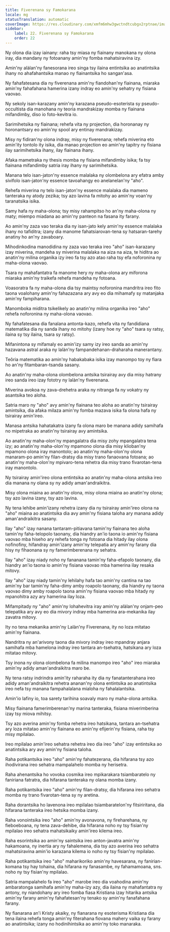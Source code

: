 ```yaml
---
title: Fiverenana sy Famokarana
locale: mg
statusTranslation: automatic
coverImage: https://res.cloudinary.com/xmfm6mhw3gwctndtcubgx2rptnae/image/upload/v1741354419/small_cover_la_gran_rebelion_28716e29d2.webp
sidebar:
    label: 22. Fiverenana sy Famokarana
    order: 22
---
```

Ny olona dia izay iainany: raha tsy miasa ny fiainany manokana ny olona iray, dia mandany ny fotoanany amin'ny fomba mahatsiravina izy.

Amin'ny alàlan'ny fanesorana ireo singa tsy ilaina entintsika ao anatintsika ihany no ahafahantsika manao ny fiainantsika ho sangan'asa.

Ny fahafatesana dia ny fiverenana amin'ny fiandohan'ny fiainana, miaraka amin'ny fahafahana hamerina izany indray eo amin'ny sehatry ny fisiana vaovao.

Ny sekoly isan-karazany amin'ny karazana pseudo-esoterista sy pseudo-occultista dia manohana ny teoria mandrakizay momba ny fiainana mifandimby, diso io foto-kevitra io.

Sarimihetsika ny fiainana; rehefa vita ny projection, dia horonanay ny horonantsary eo amin'ny spool ary entinay mandrakizay.

Misy ny fidiran'ny olona indray, misy ny fiverenana; rehefa miverina eto amin'ity tontolo ity isika, dia manao projection eo amin'ny tapitry ny fisiana ilay sarimihetsika ihany, ilay fiainana ihany.

Afaka mametraka ny thesis momba ny fisiana mifandimby isika; fa tsy fiainana mifandimby satria iray ihany ny sarimihetsika.

Manana telo isan-jaton'ny essence malalaka ny olombelona ary efatra amby sivifolo isan-jaton'ny essence tavoahangy eo anelanelan'ny "aho".

Rehefa miverina ny telo isan-jaton'ny essence malalaka dia mameno tanteraka ny atody zezika; tsy azo lavina fa mitohy ao amin'ny voan'ny taranatsika isika.

Samy hafa ny maha-olona; tsy misy rahampitso ho an'ny maha-olona ny maty; miempo miadana ao amin'ny panteon na fasana ity farany.

Ao amin'ny zaza vao teraka dia ny isan-jato kely amin'ny essence malalaka ihany no tafiditra; izany dia manome fahatsiarovan-tena sy hatsaran-tarehy anatiny ho an'ny zavaboary.

Mihodinkodina manodidina ny zaza vao teraka ireo "aho" isan-karazany izay miverina, mandeha sy miverina malalaka na aiza na aiza, te hiditra ao anatin'ny milina organika izy ireo fa tsy azo atao raha tsy efa noforonina ny maha-olona vaovao.

Tsara ny mahafantatra fa manome hery ny maha-olona ary miforona miaraka amin'ny traikefa rehefa mandeha ny fotoana.

Voasoratra fa ny maha-olona dia tsy maintsy noforonina mandritra ireo fito taona voalohany amin'ny fahazazana ary avy eo dia mihamafy sy matanjaka amin'ny fampiharana.

Manomboka miditra tsikelikely ao anatin'ny milina organika ireo "aho" rehefa noforonina ny maha-olona vaovao.

Ny fahafatesana dia fanalana antonta-kazo, rehefa vita ny fandidiana matematika dia ny sanda ihany no mitohy (izany hoe ny "aho" tsara sy ratsy, ilaina sy tsy ilaina, tsara sy ratsy).

Mifanintona sy mifamaly eo amin'izy samy izy ireo sanda ao amin'ny hazavana astral araka ny lalàn'ny fampandehanan-draharaha manerantany.

Teôria matematika ao amin'ny habakabaka isika izay manompo toy ny fiara ho an'ny fitambaran-tsanda sasany.

Ao anatin'ny maha-olona olombelona antsika tsirairay avy dia misy hatrany ireo sanda ireo izay fototry ny lalàn'ny fiverenana.

Miverina avokoa ny zava-drehetra araka ny nitranga fa ny vokatry ny asantsika teo aloha.

Satria maro ny "aho" avy amin'ny fiainana teo aloha ao anatin'ny tsirairay amintsika, dia afaka milaza amin'ny fomba mazava isika fa olona hafa ny tsirairay amin'ireo.

Manasa antsika hahatakatra izany fa olona maro be manana adidy samihafa no mipetraka ao anatin'ny tsirairay avy amintsika.

Ao anatin'ny maha-olon'ny mpangalatra dia misy zohy mpangalatra tena izy; ao anatin'ny maha-olon'ny mpamono olona dia misy klioban'ny mpamono olona iray manontolo; ao anatin'ny maha-olon'ny olona manaram-po amin'ny filan-dratsy dia misy trano fanaovana fotoana; ao anatin'ny maha-olon'ny mpivaro-tena rehetra dia misy trano fivarotan-tena iray manontolo.

Ny tsirairay amin'ireo olona entintsika ao anatin'ny maha-olona antsika ireo dia manana ny olana sy ny adidy aman'andraikitra.

Misy olona miaina ao anatin'ny olona, ​​misy olona miaina ao anatin'ny olona; tsy azo lavina izany, tsy azo lavina.

Ny tena lehibe amin'izany rehetra izany dia ny tsirairay amin'ireo olona na "aho" miaina ao anatintsika dia avy amin'ny fisiana taloha ary manana adidy aman'andraikitra sasany.

Ilay "aho" izay nanana tantaram-pitiavana tamin'ny fiainana teo aloha tamin'ny faha-telopolo taonany, dia hiandry an'io taona io amin'ny fisiana vaovao mba hiseho ary rehefa tonga ny fotoana dia hitady ilay olona nofinofiny, hifandray amin'izany amin'ny telepatia ary amin'ny farany dia hisy ny fihaonana sy ny famerimberenana ny sehatra.

Ilay "aho" izay niady noho ny fananana tamin'ny faha-efapolo taonany, dia hiandry an'io taona io amin'ny fisiana vaovao mba hamerina ilay resaka mitovy.

Ilay "aho" izay niady tamin'ny lehilahy hafa tao amin'ny cantina na tao amin'ny bar tamin'ny faha-dimy amby roapolo taonany, dia hiandry ny taona vaovao dimy amby roapolo taona amin'ny fisiana vaovao mba hitady ny mpanohitra azy ary hamerina ilay loza.

Mifampitady ny "aho" amin'ny lohahevitra iray amin'ny alàlan'ny onjam-peo telepatika ary avy eo dia mivory indray mba hamerina ara-mekanika ilay zavatra mitovy.

Ity no tena mekanika amin'ny Lalàn'ny Fiverenana, ity no loza mitatao amin'ny fiainana.

Nandritra ny an'arivony taona dia mivory indray ireo mpandray anjara samihafa mba hamelona indray ireo tantara an-tsehatra, hatsikana ary loza mitatao mitovy.

Tsy inona ny olona olombelona fa milina manompo ireo "aho" ireo miaraka amin'ny adidy aman'andraikitra maro be.

Ny tena ratsy indrindra amin'ity raharaha ity dia ny fanatanterahana ireo adidy aman'andraikitra rehetra ananan'ny olona entintsika ao anatintsika ireo nefa tsy manana fampahalalana mialoha ny fahalalantsika.

Amin'io lafiny io, toa sarety tarihina soavaly maro ny maha-olona antsika.

Misy fiainana famerimberenan'ny marina tanteraka, fisiana miverimberina izay tsy miova mihitsy.

Tsy azo averina amin'ny fomba rehetra ireo hatsikana, tantara an-tsehatra ary loza mitatao amin'ny fiainana eo amin'ny efijerin'ny fisiana, raha tsy misy mpilalao.

Ireo mpilalao amin'ireo sehatra rehetra ireo dia ireo "aho" izay entintsika ao anatintsika ary avy amin'ny fisiana taloha.

Raha potikantsika ireo "aho" amin'ny fahatezerana, dia hifarana tsy azo ihodivirana ireo sehatra mampalahelo momba ny herisetra.

Raha ahenantsika ho vovoka cosmika ireo mpikarakara tsiambaratelo ny faniriana fatratra, dia hifarana tanteraka ny olana momba izany.

Raha potikantsika ireo "aho" amin'ny filan-dratsy, dia hifarana ireo sehatra momba ny trano fivarotan-tena sy ny aretina.

Raha dorantsika ho lavenona ireo mpilalao tsiambaratelon'ny fitsiriritana, dia hifarana tanteraka ireo hetsika momba izany.

Raha vonointsika ireo "aho" amin'ny avonavona, ny fireharehana, ny fieboeboana, ny tena zava-dehibe, dia hifarana noho ny tsy fisian'ny mpilalao ireo sehatra mahatsikaiky amin'ireo kilema ireo.

Raha esorintsika ao amin'ny saintsika ireo anton-javatra amin'ny hakamoana, ny inertia ary ny fahalemena, dia tsy azo averina ireo sehatra mahatsiravina amin'io karazana kilema io noho ny tsy fisian'ny mpilalao.

Raha potikantsika ireo "aho" maharikoriko amin'ny havesarana, ny fanirian-komana tsy hay tohaina, dia hifarana ny fanasambe, ny fahamamoana, sns. noho ny tsy fisian'ny mpilalao.

Satria mampalahelo fa ireo "aho" marobe ireo dia voahodina amin'ny ambaratonga samihafa amin'ny maha-izy azy, dia ilaina ny mahafantatra ny antony, ny niandohany ary ireo fomba fiasa Kristiana izay hitarika antsika amin'ny farany amin'ny fahafatesan'ny tenako sy amin'ny fanafahana farany.

Ny fianarana an'i Kristy akaiky, ny fianarana ny esoterisma Kristiana dia tena ilaina rehefa tonga amin'ny fiterahana fiovana mahery vaika sy farany ao anatintsika; izany no hodinihintsika ao amin'ny toko manaraka.

